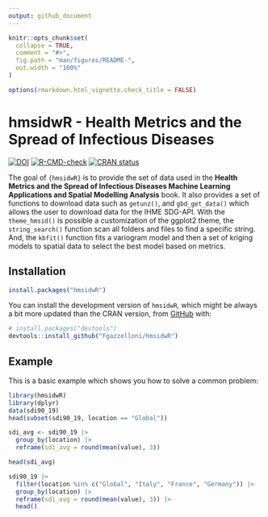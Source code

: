 ```yaml
---
output: github_document
---
```


```r
knitr::opts_chunk$set(
  collapse = TRUE,
  comment = "#>",
  fig.path = "man/figures/README-",
  out.width = "100%"
)

options(rmarkdown.html_vignette.check_title = FALSE)
```

# hmsidwR - Health Metrics and the Spread of Infectious Diseases

<!-- badges: start -->

[![DOI](https://zenodo.org/badge/768163778.svg)](https://zenodo.org/badge/latestdoi/768163778) [![R-CMD-check](https://github.com/Fgazzelloni/hmsidwR/actions/workflows/R-CMD-check.yaml/badge.svg)](https://github.com/Fgazzelloni/hmsidwR/actions/workflows/R-CMD-check.yaml) [![CRAN status](https://www.r-pkg.org/badges/version/hmsidwR)](https://CRAN.R-project.org/package=hmsidwR)

<!-- badges: end -->

The goal of `{hmsidwR}` is to provide the set of data used in the **Health Metrics and the Spread of Infectious Diseases Machine Learning Applications and Spatial Modelling Analysis** book. It also provides a set of functions to download data such as `getunz()`, and `gbd_get_data()` which allows the user to download data for the IHME SDG-API. With the `theme_hmsid()` is possible a customization of the ggplot2 theme, the `string_search()` function scan all folders and files to find a specific string. And, the `kbfit()` function fits a variogram model and then a set of kriging models to spatial data to select the best model based on metrics.

## Installation

``` r
install.packages("hmsidwR")
```

You can install the development version of `hmsidwR`, which might be always a bit more updated than the CRAN version, from [GitHub](https://github.com/) with:

``` r
# install.packages("devtools")
devtools::install_github("Fgazzelloni/hmsidwR")
```

## Example

This is a basic example which shows you how to solve a common problem:

```r
library(hmsidwR)
library(dplyr)
data(sdi90_19)
head(subset(sdi90_19, location == "Global"))
```

```r
sdi_avg <- sdi90_19 |>
  group_by(location) |>
  reframe(sdi_avg = round(mean(value), 3))

head(sdi_avg)
```

```r
sdi90_19 |>
  filter(location %in% c("Global", "Italy", "France", "Germany")) |>
  group_by(location) |>
  reframe(sdi_avg = round(mean(value), 3)) |>
  head()
```
